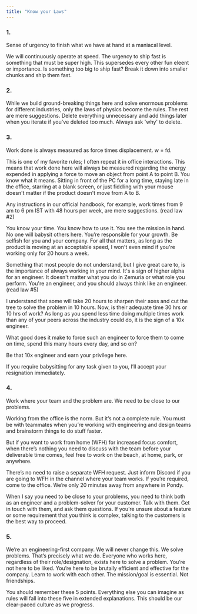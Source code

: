 ```yaml
---
title: "Know your Laws"
---
```


### 1.

Sense of urgency to finish what we have at hand at a maniacal level.

We will continuously operate at speed. The urgency to ship fast is something that must be super high. This supersedes every other fun eleent or importance. Is something too big to ship fast? Break it down into smaller chunks and ship them fast.

### 2.

While we build ground-breaking things here and solve enormous problems for different industries, only the laws of physics become the rules. The rest are mere suggestions. Delete everything unnecessary and add things later when you iterate if you've deleted too much. Always ask 'why' to delete.

### 3.

Work done is always measured as force times displacement. w = fd.

This is one of my favorite rules; I often repeat it in office interactions. This means that work done here will always be measured regarding the energy expended in applying a force to move an object from point A to point B. You know what it means. Sitting in front of the PC for a long time, staying late in the office, starring at a blank screen, or just fiddling with your mouse doesn't matter if the product doesn't move from A to B.

Any instructions in our official handbook, for example, work times from 9 am to 6 pm IST with 48 hours per week, are mere suggestions. (read law #2)

You know your time. You know how to use it. You see the mission in hand. No one will babysit others here. You’re responsible for your growth. Be selfish for you and your company. For all that matters, as long as the product is moving at an acceptable speed, I won't even mind if you're working only for 20 hours a week.

Something that most people do not understand, but I give great care to, is the importance of always working in your mind. It's a sign of higher alpha for an engineer. It doesn't matter what you do in Zemuria or what role you perform. You're an engineer, and you should always think like an engineer. (read law #5)

I understand that some will take 20 hours to sharpen their axes and cut the tree to solve the problem in 10 hours. Now, is their adequate time 30 hrs or 10 hrs of work? As long as you spend less time doing multiple times work than any of your peers across the industry could do, it is the sign of a 10x engineer.

What good does it make to force such an engineer to force them to come on time, spend this many hours every day, and so on?

Be that 10x engineer and earn your privilege here.

If you require babysitting for any task given to you, I’ll accept your resignation immediately.

### 4.

Work where your team and the problem are. We need to be close to our problems.

Working from the office is the norm. But it’s not a complete rule. You must be with teammates when you’re working with engineering and design teams and brainstorm things to do stuff faster.

But if you want to work from home (WFH) for increased focus comfort, when there’s nothing you need to discuss with the team before your deliverable time comes, feel free to work on the beach, at home, park, or anywhere.

There’s no need to raise a separate WFH request. Just inform Discord if you are going to WFH in the channel where your team works. If you’re required, come to the office. We’re only 20 minutes away from anywhere in Pondy.

When I say you need to be close to your problems, you need to think both as an engineer and a problem-solver for your customer. Talk with them. Get in touch with them, and ask them questions. If you’re unsure about a feature or some requirement that you think is complex, talking to the customers is the best way to proceed.

### 5.

We’re an engineering-first company. We will never change this. We solve problems. That’s precisely what we do. Everyone who works here, regardless of their role/designation, exists here to solve a problem. You’re not here to be liked. You’re here to be brutally efficient and effective for the company. Learn to work with each other. The mission/goal is essential. Not friendships.

You should remember these 5 points. Everything else you can imagine as rules will fall into these five in extended explanations. This should be our clear-paced culture as we progress.